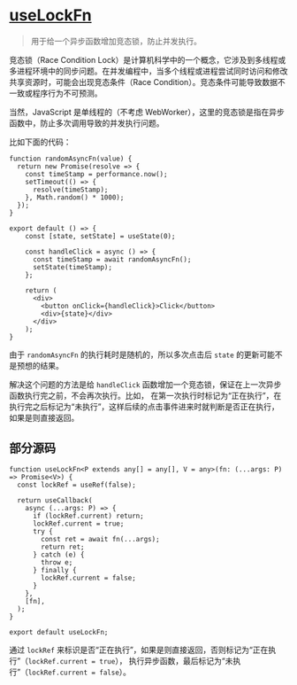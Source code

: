 # [useLockFn](https://ahooks.js.org/zh-CN/hooks/use-lock-fn)

> 用于给一个异步函数增加竞态锁，防止并发执行。


<Callout type="info">
  竞态锁（Race Condition Lock）是计算机科学中的一个概念，它涉及到多线程或多进程环境中的同步问题。在并发编程中，当多个线程或进程尝试同时访问和修改共享资源时，可能会出现竞态条件（Race Condition）。竞态条件可能导致数据不一致或程序行为不可预测。
</Callout>

当然，JavaScript 是单线程的（不考虑 WebWorker），这里的竞态锁是指在异步函数中，防止多次调用导致的并发执行问题。

比如下面的代码：

```tsx
function randomAsyncFn(value) {
  return new Promise(resolve => {
    const timeStamp = performance.now();
    setTimeout(() => {
      resolve(timeStamp);
    }, Math.random() * 1000);
  });
}

export default () => {
    const [state, setState] = useState(0);

    const handleClick = async () => {
      const timeStamp = await randomAsyncFn();
      setState(timeStamp);
    };

    return (
      <div>
        <button onClick={handleClick}>Click</button>
        <div>{state}</div>
      </div>
    );
}
```

由于 `randomAsyncFn` 的执行耗时是随机的，所以多次点击后 `state` 的更新可能不是预想的结果。

解决这个问题的方法是给 `handleClick` 函数增加一个竞态锁，保证在上一次异步函数执行完之前，不会再次执行。比如，
在第一次执行时标记为“正在执行”，在执行完之后标记为“未执行”，这样后续的点击事件进来时就判断是否正在执行，
如果是则直接返回。

## 部分源码

```tsx
function useLockFn<P extends any[] = any[], V = any>(fn: (...args: P) => Promise<V>) {
  const lockRef = useRef(false);

  return useCallback(
    async (...args: P) => {
      if (lockRef.current) return;
      lockRef.current = true;
      try {
        const ret = await fn(...args);
        return ret;
      } catch (e) {
        throw e;
      } finally {
        lockRef.current = false;
      }
    },
    [fn],
  );
}

export default useLockFn;
```

通过 `lockRef` 来标识是否“正在执行”，如果是则直接返回，否则标记为“正在执行”（`lockRef.current = true`），
执行异步函数，最后标记为“未执行”（`lockRef.current = false`）。
